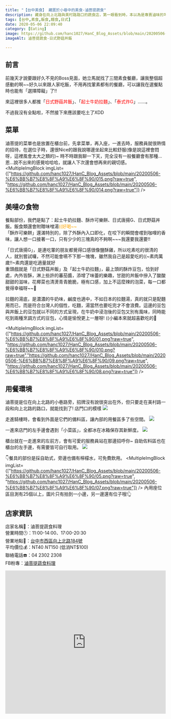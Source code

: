 ```yaml
---
title: "【台中美食】 藏匿於小巷中的美食-滷菩提蔬食"
description: 藏身在向上北路與美村路路口的蔬食店，第一眼看到時，本以為是專賣滷味的可口店家，沒想到他們是賣各式飯食、麵食等佳餚，連不怎麼吃菜菜的朋友都讚嘆不已😋
tags: [台中,素食,飯食,麵食,日式]
date: 2020-05-06 22:09:40
category: [Eating]
image: https://github.com/hanc1027/HanC_Blog_Assets/blob/main/20200506-%E6%BB%B7%E8%8F%A9%E6%8F%90/08.png?raw=true
imageAlt: 滷菩提蔬食-日式野菇丼飯

---
```


## 前言
前幾天才說要跟好久不見的Boss見面，她立馬就找了三間素食餐廳，讓我整個超感動的啊~~好久以來跟人家吃飯，不用再找葷素都有的餐廳，可以讓我在選餐點時也能有「選擇障礙」了!!

來這裡很多人都推「<font color="red">日式野菇丼飯</font>」、「<font color="red">起士牛奶拉麵</font>」、「<font color="red">泰式炸G</font>」......。

不過我沒有全點啦，不然接下來應該要吃土了XDD

## 菜單
滷菩提的菜單也是放置在櫃台前，先拿菜單，再入座，一進去時，服務員就很熱情的招待，在選位子時，還很Nice的跟我說哪邊坐起來比較舒服(像是說這裡會悶呀，這裡風會太大之類的)~ 時不時跟我聊一下天，完全沒有一般餐廳會有那種...恩...說不出來的感覺哈哈哈，就讓人下次還會想再來的親切感。
<MultipleImgBlock imgList={["https://github.com/hanc1027/HanC_Blog_Assets/blob/main/20200506-%E6%BB%B7%E8%8F%A9%E6%8F%90/015.png?raw=true", "https://github.com/hanc1027/HanC_Blog_Assets/blob/main/20200506-%E6%BB%B7%E8%8F%A9%E6%8F%90/014.png?raw=true"]} />

## 美噠の食物
餐點部份，我們是點了：起士牛奶拉麵、酥炸可樂餅、日式唐揚G、日式野菇丼飯。飯食類還會附贈味噌湯<font color="orange">((好喝~~ </font>  <br/>
「酥炸可樂餅」還滿特別的，除了外酥內入口即化，在咬下的瞬間會嚐到咖哩的香味，讓人想一口接著一口，只有少少的三塊真的不夠啊~~~我還要我還要!!

「日式唐揚G」，是連吃葷的朋友都覺得口感很像鹽酥雞，所以吃素吃的很清的人，就別嘗試囉，不然可能會嚥不下那一塊塊，雖然我自己是超愛吃的((~素肉萬歲!!~素肉還是吃適量就好  <br/>
重頭戲就是「日式野菇丼飯」及「起士牛奶拉麵」，最上頭的酥炸豆包，恰到好處，內外皆酥，淋上些許的蕃茄醬，添增了味蕾的樂趣，甘甜的丼飯中摻入了酸酸甜甜的滋味，花椰菜也清燙青青脆脆，極有口感，加上不這麼辣的泡菜，每一口都覺得幸福呀~~🥰

拉麵的湯底，是濃濃的牛奶味，鹹度也適中，不如日本的拉麵湯，真的就只是配麵用而已，而是符合台灣人的個性，吃麵，湯當然也要吃完才不會浪費。這邊的豆包與丼飯上的豆包就以不同的方式呈現，在牛奶中浸泡後的豆包又別有風味，同時能吃到兩種烹調方式的豆包，心情是愉悅更上一層呀! ((小編本來就超喜歡吃的🤩

<MultipleImgBlock imgList={["https://github.com/hanc1027/HanC_Blog_Assets/blob/main/20200506-%E6%BB%B7%E8%8F%A9%E6%8F%90/01.png?raw=true", "https://github.com/hanc1027/HanC_Blog_Assets/blob/main/20200506-%E6%BB%B7%E8%8F%A9%E6%8F%90/010.png?raw=true","https://github.com/hanc1027/HanC_Blog_Assets/blob/main/20200506-%E6%BB%B7%E8%8F%A9%E6%8F%90/09.png?raw=true", "https://github.com/hanc1027/HanC_Blog_Assets/blob/main/20200506-%E6%BB%B7%E8%8F%A9%E6%8F%90/08.png?raw=true"]} />

## 用餐環境
滷菩提是位在向上北路的小巷路旁，招牌沒有說很突出在外，但只要走在美村路一段和向上北路的路口，就能找到了!
店門口的模樣
<img class="post-img" src="https://github.com/hanc1027/HanC_Blog_Assets/blob/main/20200506-%E6%BB%B7%E8%8F%A9%E6%8F%90/013.png?raw=true" />
<br/>

走進騎樓時，會看到外面是它們的備料區，讓內部的用餐區多了些空間。
<img class="post-img" src="https://github.com/hanc1027/HanC_Blog_Assets/blob/main/20200506-%E6%BB%B7%E8%8F%A9%E6%8F%90/011.png?raw=true" />
<br/>

一進來店門的左手邊會遇到「小菜區」，全都冰在冰箱保存其新鮮度。
<img class="post-img" src="https://github.com/hanc1027/HanC_Blog_Assets/blob/main/20200506-%E6%BB%B7%E8%8F%A9%E6%8F%90/04.png?raw=true" />
<br/>

櫃台就在一走進來的左前方，會有可愛的服務員站在那邊招呼你~
自助佐料區也在櫃台的左手邊，有需要皆可自行取用。
<img class="post-img" src="https://github.com/hanc1027/HanC_Blog_Assets/blob/main/20200506-%E6%BB%B7%E8%8F%A9%E6%8F%90/06.png?raw=true" />
<br/>

👇餐具的部份是採自助式，旁邊也備有檸檬水，可免費飲用。
<MultipleImgBlock imgList={["https://github.com/hanc1027/HanC_Blog_Assets/blob/main/20200506-%E6%BB%B7%E8%8F%A9%E6%8F%90/05.png?raw=true", "https://github.com/hanc1027/HanC_Blog_Assets/blob/main/20200506-%E6%BB%B7%E8%8F%A9%E6%8F%90/07.png?raw=true"]} />
內用座位區目測有25個以上，圖片只有拍到一小邊，另一邊還有位子哦!👆

## 店家資訊
店家名稱🔆：滷菩提蔬食料理<br/>
營業時間🕒：11:00-14:00、17:00-20:30<br/>
營業地點🚩：[台中市西區向上北路184號](https://goo.gl/maps/6vbrC3S9WVuWifnT9)<br/>
平均價位💰：NT$40 ~ NT$150 (低消NT$100)<br/>
聯絡電話☎️：04 2302 2308<br/>
FB粉專：[滷菩提蔬食料理](https://www.facebook.com/RuPuTi/)

<iframe src="https://www.google.com/maps/embed?pb=!1m18!1m12!1m3!1d3640.5031668711354!2d120.65849122392207!3d24.154080308916374!2m3!1f0!2f0!3f0!3m2!1i1024!2i768!4f13.1!3m3!1m2!1s0x34693d9640f4b94f%3A0x44eae8d1776d4706!2z5aSn6LGQ6YeO6I-c6aSo77yI5ru36I-p5o-Q77yJ57Sg6aOfL-iUrOmjnw!5e0!3m2!1szh-TW!2stw!4v1588782693632!5m2!1szh-TW!2stw" width="100%" height="450" frameborder="0" style="border:0;" allowfullscreen="" aria-hidden="false" tabindex="0"></iframe>
